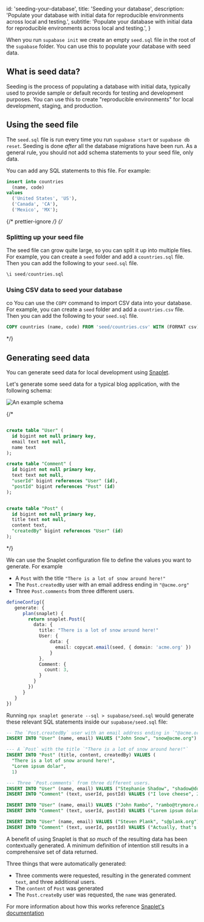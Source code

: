 
  id: 'seeding-your-database',
  title: 'Seeding your database',
  description:
    'Populate your database with initial data for reproducible environments across local and testing.',
  subtitle:
    'Populate your database with initial data for reproducible environments across local and testing.',
}

When you run `supabase init` we create an empty `seed.sql` file in the root of the `supabase` folder. You can use this to populate your database with seed data.

## What is seed data?

Seeding is the process of populating a database with initial data, typically used to provide sample or default records for testing and development purposes. You can use this to create "reproducible environments" for local development, staging, and production.

## Using the seed file

The `seed.sql` file is run every time you run `supabase start` or `supabase db reset`. Seeding is done _after_ all the database migrations have been run. As a general rule, you should not add schema statements to your seed file, only data.

You can add any SQL statements to this file. For example:

```sql supabase/seed.sql
insert into countries
  (name, code)
values
  ('United States', 'US'),
  ('Canada', 'CA'),
  ('Mexico', 'MX');
```

{/* prettier-ignore */}
{/*
### Splitting up your seed file

The seed file can grow quite large, so you can split it up into multiple files. For example, you can create a `seed` folder and add a `countries.sql` file. Then you can add the following to your `seed.sql` file.

```sql supabase/seed.sql
\i seed/countries.sql
```

### Using CSV data to seed your database

co
You can use the `COPY` command to import CSV data into your database. For example, you can create a `seed` folder and add a `countries.csv` file. Then you can add the following to your `seed.sql` file.

```sql supabase/seed.sql
COPY countries (name, code) FROM 'seed/countries.csv' WITH (FORMAT csv);
```
\*/}

## Generating seed data

You can generate seed data for local development using [Snaplet](https://www.snaplet.dev/).

Let's generate some seed data for a typical blog application, with the following schema:

![An example schema](/docs/img/guides/cli/snaplet-example-schema.png)

{/*
```sql schema.sql

create table "User" (
  id bigint not null primary key,
  email text not null,
  name text
);

create table "Comment" (
  id bigint not null primary key,
  text text not null,
  "userId" bigint references "User" (id),
  "postId" bigint references "Post" (id)
);


create table "Post" (
  id bigint not null primary key,
  title text not null,
  content text,
  "createdBy" bigint references "User" (id)
);
```
\*/}

We can use the Snaplet configuration file to define the values you want to generate. For example

* A `Post` with the title `"There is a lot of snow around here!"`
* The `Post.createdBy` user with an email address ending in `"@acme.org"`
* Three `Post.comments` from three different users.
```ts snaplet.config.ts
defineConfig({
   generate: {
      plan(snaplet) {
        return snaplet.Post({
          data: {
            title: "There is a lot of snow around here!"
            User: {
                data: {
                  email: copycat.email(seed, { domain: 'acme.org' })
                }
            },
            Comment: {
              count: 3,
            }
          }
        })
      }
   }
})
```

Running `npx snaplet generate --sql > supabase/seed.sql` would generate these relevant SQL statements inside our `supabase/seed.sql` file:

```sql 
-- The `Post.createdBy` user with an email address ending in `"@acme.org"`
INSERT INTO "User" (name, email) VALUES ("John Snow", "snow@acme.org")

--- A `Post` with the title `"There is a lot of snow around here!"`
INSERT INTO "Post" (title, content, createdBy) VALUES (
  "There is a lot of snow around here!",
  "Lorem ipsum dolar", 
  1)

--- Three `Post.comments` from three different users.
INSERT INTO "User" (name, email) VALUES ("Stephanie Shadow", "shadow@domain.com")
INSERT INTO "Comment" (text, userId, postId) VALUES ("I love cheese", 2, 1)

INSERT INTO "User" (name, email) VALUES ("John Rambo", "rambo@trymore.dev")
INSERT INTO "Comment" (text, userId, postId) VALUES ("Lorem ipsum dolar sit", 3, 1)

INSERT INTO "User" (name, email) VALUES ("Steven Plank", "s@plank.org")
INSERT INTO "Comment" (text, userId, postId) VALUES ("Actually, that's not correct...", 4, 1)
```

A benefit of using Snaplet is that _so much_ of the resulting data has been contextually generated. A minimum definition of intention still results in a comprehensive set of data returned.

Three things that were automatically generated:
- Three comments were requested, resulting in the generated comment `text`, and three additional users.
- The `content` of `Post` was generated
- The `Post.createBy` user was requested, the `name` was generated.

For more information about how this works reference [Snaplet's documentation](https://docs.snaplet.dev/references/data-operations/generate)


